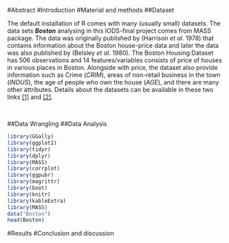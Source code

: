 #Abstract
#Introduction
#Material and methods
##Dataset

The default installation of R comes with many (usually small) datasets. The data sets *__Boston__* analysing in this IODS-final project comes from MASS package. The data was originally published by (Harrison *et al*. 1978) that contains information about the Boston house-price data and later the data was also published by (Belsley *et al*. 1980). The Boston Housing Dataset has 506 observations and 14 features/variables consists of price of houses in various places in Boston. Alongside with price, the dataset also provide information such as Crime (*CRIM*), areas of non-retail business in the town (*INDUS*), the age of people who own the house (*AGE*), and there are many other attributes. Details about the datasets can be available in these two links [[1]](https://stat.ethz.ch/R-manual/R-devel/library/MASS/html/Boston.html) and [[2]](http://lib.stat.cmu.edu/datasets/boston).


<br/>

##Data Wrangling
##Data Analysis
```r
library(GGally)
library(ggplot2)
library(tidyr)
library(dplyr)
library(MASS)
library(corrplot)
library(ggpubr)
library(magrittr)
library(boot)
library(knitr)
library(kableExtra)
library(MASS)
data("Boston")
head(Boston)
```

#Results
#Conclusion and discussion

